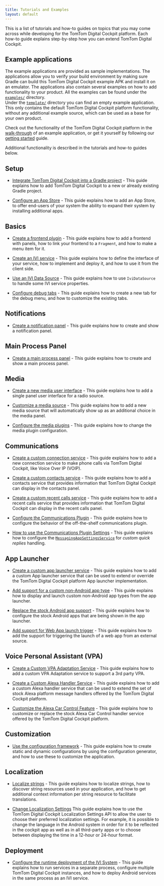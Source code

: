 ```yaml
---
title: Tutorials and Examples
layout: default
---
```


This is a list of tutorials and how-to guides on topics that you may come across while developing
for the TomTom Digital Cockpit platform. Each how-to guide explains step-by-step how you can extend
TomTom Digital Cockpit.


## Example applications

The example applications are provided as sample implementations. The applications allow you to
verify your build environment by making sure Gradle can build this TomTom Digital Cockpit example
APK and install it on an emulator. The applications also contain several examples on how to add
functionality to your product. All the examples can be found under the
[`examples/`](https://github.com/tomtom-international/tomtom-digital-cockpit-sdk-examples/tree/main/examples)
directory.<br/>
Under the
[`template/`](https://github.com/tomtom-international/tomtom-digital-cockpit-sdk-examples/tree/main/template)
directory you can find an empty example application. This only contains the default
TomTom Digital Cockpit platform functionality, without any additional example source, which can be
used as a base for your own product.

Check out the functionality of the TomTom Digital Cockpit platform in the
[walk-through](/tomtom-digital-cockpit/documentation/platform-overview/example-apps)
of an example application, or get it yourself by following our
[getting started](/tomtom-digital-cockpit/documentation/getting-started/introduction)
guide.

Additional functionality is described in the tutorials and how-to guides below.

## Setup

- [Integrate TomTom Digital Cockpit into a Gradle project](/tomtom-digital-cockpit/documentation/tutorials-and-examples/setup/integrate-tomtom-digital-cockpit-into-a-gradle-project) -
This guide explains how to add TomTom Digital Cockpit to a new or already existing Gradle project.

- [Configure an App Store](/tomtom-digital-cockpit/documentation/tutorials-and-examples/setup/configure-an-app-store) -
This guide explains how to add an App Store, to offer end-users of your system the ability to expand
their system by installing additional apps.

## Basics

- [Create a frontend plugin](/tomtom-digital-cockpit/documentation/tutorials-and-examples/basics/create-a-frontend-plugin) -
This guide explains how to add a frontend with panels, how to link your frontend to a `Fragment`,
and how to make a menu item for it.

- [Create an IVI service](/tomtom-digital-cockpit/documentation/tutorials-and-examples/basics/create-an-ivi-service) -
This guide explains how to define the interface of your service, how to implement and deploy it,
and how to use it from the client side.

- [Use an IVI Data Source](/tomtom-digital-cockpit/documentation/tutorials-and-examples/basics/use-an-ivi-data-source) -
This guide explains how to use `IviDataSource` to handle some IVI service properties.

- [Configure debug tabs](/tomtom-digital-cockpit/documentation/tutorials-and-examples/basics/configure-debug-tabs) -
This guide explains how to create a new tab for the debug menu, and how to customize the existing
tabs.

## Notifications

- [Create a notification panel](/tomtom-digital-cockpit/documentation/tutorials-and-examples/notifications/create-a-notification-panel) -
  This guide explains how to create and show a notification panel.

## Main Process Panel

- [Create a main process panel](/tomtom-digital-cockpit/documentation/tutorials-and-examples/main-process-panel/create-a-main-process-panel) -
  This guide explains how to create and show a main process panel.

## Media

- [Create a new media user interface](/tomtom-digital-cockpit/documentation/tutorials-and-examples/media/create-a-new-media-user-interface) -
This guide explains how to add a single panel user interface for a radio source.

- [Customize a media source](/tomtom-digital-cockpit/documentation/tutorials-and-examples/media/customize-a-media-source) -
This guide explains how to add a new media source that will automatically show up as an additional
choice in the media panel.

- [Configure the media plugins](/tomtom-digital-cockpit/documentation/tutorials-and-examples/media/configure-the-media-plugins) -
This guide explains how to change the media plugin configuration.

## Communications

- [Create a custom connection service](/tomtom-digital-cockpit/documentation/tutorials-and-examples/communications/create-a-custom-connection-service) -
This guide explains how to add a new connection service to make phone calls via
TomTom Digital Cockpit, like Voice Over IP (VOIP).

- [Create a custom contacts service](/tomtom-digital-cockpit/documentation/tutorials-and-examples/communications/create-a-custom-contacts-service) -
This guide explains how to add a contacts service that provides information that
TomTom Digital Cockpit can display in the contacts panel.

- [Create a custom recent calls service](/tomtom-digital-cockpit/documentation/tutorials-and-examples/communications/create-a-custom-recentcalls-service) -
This guide explains how to add a recent calls service that provides information that
TomTom Digital Cockpit can display in the recent calls panel.

- [Configure the Communications Plugin](/tomtom-digital-cockpit/documentation/tutorials-and-examples/communications/configure-the-communications-plugin) -
This guide explains how to configure the behavior of the off-the-shelf communications plugin.

- [How to use the Communications Plugin Settings](/tomtom-digital-cockpit/documentation/tutorials-and-examples/communications/how-to-use-the-communications-plugin-settings) -
This guide explains how to configure the [`MessagingAppSettingsService`](TTIVI_PLATFORM_API) for
_custom quick replies_ handling.

## App Launcher

- [Create a custom app launcher service](/tomtom-digital-cockpit/documentation/tutorials-and-examples/app-launcher/create-a-custom-app-launcher-service) -
This guide explains how to add a custom App launcher service that can be used to extend or
override the TomTom Digital Cockpit platform App launcher implementation.

- [Add support for a custom non-Android app type](/tomtom-digital-cockpit/documentation/tutorials-and-examples/app-launcher/add-support-for-a-custom-non-android-app-type) -
This guide explains how to display and launch custom non-Android app types from the app launcher.

- [Replace the stock Android app support](/tomtom-digital-cockpit/documentation/tutorials-and-examples/app-launcher/replace-the-stock-android-app-support) -
This guide explains how to configure the stock Android apps that are being shown in the app
launcher.

- [Add support for Web App launch trigger](/tomtom-digital-cockpit/documentation/tutorials-and-examples/app-launcher/add-support-for-web-app-launch-trigger) -
This guide explains how to add the support for triggering the launch of a web app from an external
source.

## Voice Personal Assistant (VPA)

- [Create a Custom VPA Adaptation Service](/tomtom-digital-cockpit/documentation/tutorials-and-examples/voice-personal-assistant/create-a-custom-vpa-adaptation-service) -
  This guide explains how to add a custom VPA Adaptation service to support a 3rd party VPA.

- [Create a Custom Alexa Handler Service](/tomtom-digital-cockpit/documentation/tutorials-and-examples/voice-personal-assistant/create-a-custom-alexa-handler-service) -
This guide explains how to add a custom Alexa handler service that can be used to extend the set of
stock Alexa platform message handlers offered by the TomTom Digital Cockpit platform.

- [Customize the Alexa Car Control Feature](/tomtom-digital-cockpit/documentation/tutorials-and-examples/voice-personal-assistant/customize-the-alexa-car-control-feature) -
This guide explains how to customize or replace the stock Alexa Car Control handler service offered
by the TomTom Digital Cockpit platform.

## Customization

- [Use the configuration framework](/tomtom-digital-cockpit/documentation/tutorials-and-examples/customization/use-the-configuration-framework) -
This guide explains how to create static and dynamic configurations by using the configuration
generator, and how to use these to customize the application.

## Localization

- [Localize strings](/tomtom-digital-cockpit/documentation/tutorials-and-examples/localization/localize-strings) -
This guide explains how to localize strings, how to discover string resources used in your
application, and how to get additional context information per string resource to facilitate
translations.

- [Change Localization Settings](/tomtom-digital-cockpit/documentation/tutorials-and-examples/localization/change-localization-settings)
This guide explains how to use the TomTom Digital Cockpit Localization Settings API to allow the user to 
choose their preferred localization settings. For example, it is possible to change the language in the Android 
system in order for it to be reflected in the cockpit app as well as in all third-party apps or to
choose between displaying the time in a 12-hour or 24-hour format.

## Deployment

- [Configure the runtime deployment of the IVI System](/tomtom-digital-cockpit/documentation/tutorials-and-examples/deployment/configure-the-runtime-deployment-of-the-ivi-system) -
This guide explains how to run services in a separate process, configure multiple
TomTom Digital Cockpit instances, and how to deploy Android services in the same process as an IVI
service.
